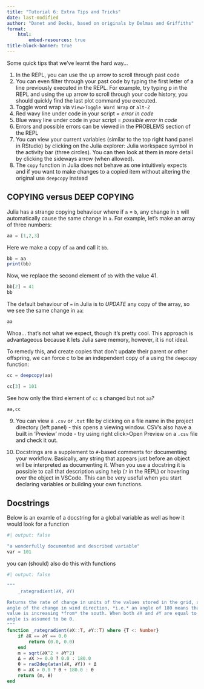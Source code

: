 ```yaml
---
title: "Tutorial 6: Extra Tips and Tricks"
date: last-modified
author: "Danet and Becks, based on originals by Delmas and Griffiths"
format:
    html:
        embed-resources: true
title-block-banner: true
---
```


Some quick tips that we've learnt the hard way...

1. In the REPL, you can use the up arrow to scroll through past code
2. You can even filter through your past code by typing the first letter of a line previously executed in the REPL. For example, try typing p in the REPL and using the up arrow to scroll through your code history, you should quickly find the last plot command you executed.
3. Toggle word wrap via `View>Toggle Word Wrap` or `alt-Z`
4. Red wavy line under code in your script = _error in code_
5. Blue wavy line under code in your script = _possible error in code_
6. Errors and possible errors can be viewed in the PROBLEMS section of the REPL
7. You can view your current variables (similar to the top right hand panel in RStudio) by clicking on the Julia explorer: Julia workspace symbol in the activity bar (three circles). You can then look at them in more detail by clicking the sideways arrow (when allowed).
8. The `copy` function in Julia does not behave as one intuitively expects and if you want to make changes to a copied item without altering the original use `deepcopy` instead

::: {.callout-tip collapse="true"}
## COPYING versus DEEP COPYING

Julia has a strange copying behaviour where if `a` = `b`, any change in `b` will automatically cause the same change in `a`. For example, let's make an array of three numbers:

```julia
aa = [1,2,3]
```

Here we make a copy of `aa` and call it `bb`.

```julia
bb = aa
print(bb)
```

Now, we replace the second element of `bb` with the value 41.

```julia
bb[2] = 41
bb
```

The default behaviour of `=` in Julia is to *UPDATE* any copy of the array, so we see the same change in `aa`:

```julia
aa
```

Whoa... that's not what we expect, though it's pretty cool.  This approach is advantageous because it lets Julia save memory, however, it is not ideal.

To remedy this, and create copies that don't update their parent or other offspring, we can force c to be an independent copy of a using the `deepcopy` function:


```julia
cc = deepcopy(aa)
```

```julia
cc[3] = 101
```

See how only the third element of `cc` s changed but not `aa`?

```julia
aa,cc
```

:::

9. You can view a `.csv` or `.txt` file by clicking on a file name in the project directory (left panel) - this opens a viewing window. CSV's also have a built in 'Preview' mode - try using right click>Open Preview on a `.csv` file and check it out.

10. Docstrings are a supplement to `#`-based comments for documenting your workflow. Basically, any string that appears just before an object will be interpreted as documenting it. When you use a docstring it is possible to call that description using help (`?` in the REPL) or hovering over the object in VSCode. This can be very useful when you start declaring variables or building your own functions.

::: {.callout-tip collapse="true"}
## Docstrings

Below is an examle of a docstring for a global variable as well as how it would look for a function

```julia
#| output: false

"a wonderfully documented and described variable"
var = 101
```

you can (should) also do this with functions

```julia
#| output: false

"""
    _rategradient(∂X, ∂Y)

Returns the rate of change in units of the values stored in the grid, and the
angle of the change in wind direction, *i.e.* an angle of 180 means that the
value is increasing *from* the south. When both ∂X and ∂Y are equal to 0, the
angle is assumed to be 0.
"""
function _rategradient(∂X::T, ∂Y::T) where {T <: Number}
    if ∂X == ∂Y == 0.0
        return (0.0, 0.0)
    end
    m = sqrt(∂X^2 + ∂Y^2)
    Δ = ∂X >= 0.0 ? 0.0 : 180.0
    θ = rad2deg(atan(∂X, ∂Y)) + Δ
    θ = ∂X > 0.0 ? θ + 180.0 : θ
    return (m, θ)
end
```

:::